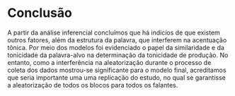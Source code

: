 # Conclusão


A partir da análise inferencial concluímos que há indicíos de que existem outros fatores, além da estrutura da palavra, que interferem na acentuação tõnica. Por meio dos modelos foi evidenciado o papel da similaridade e da tonicidade da palavra-alvo na determinação da tonicidade de produção.
No entanto, como a interferência na aleatorização durante o processo de coleta dos dados mostrou-se significante para o modelo final, acreditamos que seria importante uma uma replicação do estudo, no qual se garantisse a aleatorização de todos os blocos para todos os falantes.  


